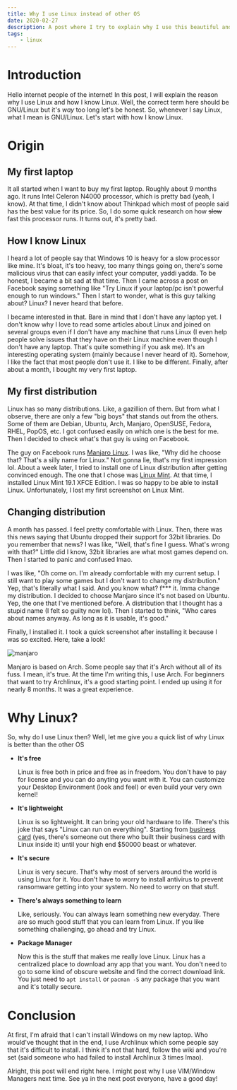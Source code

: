 ```yaml
---
title: Why I use Linux instead of other OS
date: 2020-02-27
description: A post where I try to explain why I use this beautiful and awesome operating system called Linux
tags:
    - linux
---
```


# Introduction

Hello internet people of the internet! In this post, I will explain the reason why I use Linux and how I know Linux. Well, the correct term here should be GNU/Linux but it's _way_ too long let's be honest. So, whenever I say Linux, what I mean is GNU/Linux. Let's start with how I know Linux.

# Origin

## My first laptop

It all started when I want to buy my first laptop. Roughly about 9 months ago. It runs Intel Celeron N4000 processor, which is pretty bad (yeah, I know). At that time, I didn't know about Thinkpad which most of people said has the best value for its price. So, I do some quick research on how ~~slow~~ fast this processor runs. It turns out, it's pretty bad.

## How I know Linux

I heard a lot of people say that Windows 10 is heavy for a slow processor like mine. It's bloat, it's too heavy, too many things going on, there's some malicious virus that can easily infect your computer, yaddi yadda. To be honest, I became a bit sad at that time. Then I came across a post on Facebook saying something like "Try Linux if your laptop/pc isn't powerful enough to run windows." Then I start to wonder, what is this guy talking about? Linux? I never heard that before.

I became interested in that. Bare in mind that I don't have any laptop yet. I don't know why I love to read some articles about Linux and joined on several groups even if I don't have any machine that runs Linux (I even help people solve issues that they have on their Linux machine even though I don't have any laptop. That's quite something if you ask me). It's an interesting operating system (mainly because I never heard of it). Somehow, I like the fact that most people don't use it. I like to be different. Finally, after about a month, I bought my very first laptop.

## My first distribution

Linux has so many distributions. Like, a gazillion of them. But from what I observe, there are only a few "big boys" that stands out from the others. Some of them are Debian, Ubuntu, Arch, Manjaro, OpenSUSE, Fedora, RHEL, PopOS, etc. I got confused easily on which one is the best for me. Then I decided to check what's that guy is using on Facebook.

The guy on Facebook runs [Manjaro Linux](https://manjaro.org). I was like, "Why did he choose that? That's a silly name for Linux." Not gonna lie, that's my first impression lol. About a week later, I tried to install one of Linux distribution after getting convinced enough. The one that I chose was [Linux Mint](https://linuxmint.com). At that time, I installed Linux Mint 19.1 XFCE Edition. I was so happy to be able to install Linux. Unfortunately, I lost my first screenshot on Linux Mint.

## Changing distribution

A month has passed. I feel pretty comfortable with Linux. Then, there was this news saying that Ubuntu dropped their support for 32bit libraries. Do you remember that news? I was like, "Well, that's fine I guess. What's wrong with that?" Little did I know, 32bit libraries are what most games depend on. Then I started to panic and confused lmao.

I was like, "Oh come on. I'm already comfortable with my current setup. I still want to play some games but I don't want to change my distribution." Yep, that's literally what I said. And you know what? f\*\*\* it. Imma change my distribution. I decided to choose Manjaro since it's not based on Ubuntu. Yep, the one that I've mentioned before. A distribution that I thought has a stupid name (I felt so guilty now lol). Then I started to think, "Who cares about names anyway. As long as it is usable, it's good."

Finally, I installed it. I took a quick screenshot after installing it because I was so excited. Here, take a look!

![manjaro](/assets/posts/why-i-use-linux/manjaro.png)

Manjaro is based on Arch. Some people say that it's Arch without all of its fuss. I mean, it's true. At the time I'm writing this, I use Arch. For beginners that want to try Archlinux, it's a good starting point. I ended up using it for nearly 8 months. It was a great experience.

# Why Linux?

So, why do I use Linux then? Well, let me give you a quick list of why Linux is better than the other OS

-   **It's free**

    Linux is free both in price and free as in freedom. You don't have to pay for license and you can do anyting you want with it. You can customize your Desktop Environment (look and feel) or even build your very own kernel!

-   **It's lightweight**

    Linux is so lightweight. It can bring your old hardware to life. There's this joke that says "Linux can run on everything". Starting from [business card](https://www.thirtythreeforty.net/posts/2019/12/my-business-card-runs-linux/) (yes, there's someone out there who built their business card with Linux inside it) until your high end $50000 beast or whatever.

-   **It's secure**

    Linux is very secure. That's why most of servers around the world is using Linux for it. You don't have to worry to install antivirus to prevent ransomware getting into your system. No need to worry on that stuff.

-   **There's always something to learn**

    Like, seriously. You can always learn something new everyday. There are so much good stuff that you can learn from Linux. If you like something challenging, go ahead and try Linux.

-   **Package Manager**

    Now this is the stuff that makes me really love Linux. Linux has a centralized place to download any app that you want. You don't need to go to some kind of obscure website and find the correct download link. You just need to `apt install` or `pacman -S` any package that you want and it's totally secure.

# Conclusion

At first, I'm afraid that I can't install Windows on my new laptop. Who would've thought that in the end, I use Archlinux which some people say that it's difficult to install. I think it's not that hard, follow the wiki and you're set (said someone who had failed to install Archlinux 3 times lmao).

Alright, this post will end right here. I might post why I use VIM/Window Managers next time. See ya in the next post everyone, have a good day!
